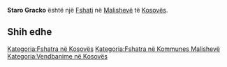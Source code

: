 {{Fshat në Kosovës
 | Emri                = Staro Gracko
 | EmriAlt                = Gracke,Gracke e Vjeter,Gracko,Grackë,Grackë e Vjetër,Staro Gracko,Starogracke,Starograckë,Старо Грацко
 | Emri (Rasa dhanore) = 
 | Figura              = 
 | Shteti              = Kosovës
 | Komuna              = Malishevë
 | Kodi postar         = 
 | Sipërfaqja          = 

 | Popullsia           = 

 | Regj. i popullsisë  = 
 | Dend. e popullsisë  = 
 | Faqja zyrtare       = 
 <!--- Koordinatat ----> 
 | Gjerësia            = 42.505
 | Gjatësia            = 21.10333
 | Lartësia            = 
}}
'''Staro Gracko''' është një [[Fshati]] në [[Malishevë]] të [[Kosovës]].

<!-- == Gjeografia == -->
<!-- == Historia == -->
<!-- == Demografia == -->
== Shih edhe ==
{{Komuna Malishevë}}
{{Kosovo-Administrata-Cung}}

[[Kategoria:Fshatra në Kosovës]]
[[Kategoria:Fshatra në Kommunes Malishevë]]
[[Kategoria:Vendbanime në Kosovës]]